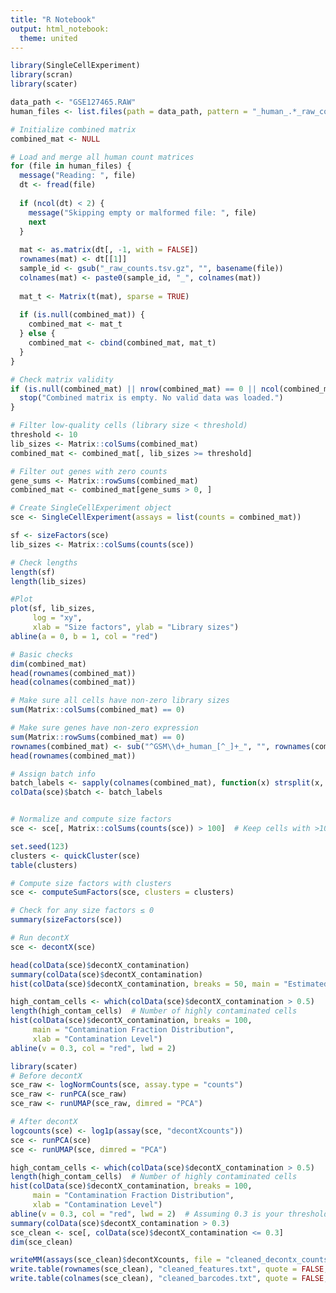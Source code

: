 ---
title: "R Notebook"
output: html_notebook:
  theme: united
---



```{r}
library(SingleCellExperiment)
library(scran)
library(scater)

data_path <- "GSE127465.RAW"
human_files <- list.files(path = data_path, pattern = "_human_.*_raw_counts.tsv.gz$", full.names = TRUE)

# Initialize combined matrix
combined_mat <- NULL

# Load and merge all human count matrices
for (file in human_files) {
  message("Reading: ", file)
  dt <- fread(file)
  
  if (ncol(dt) < 2) {
    message("Skipping empty or malformed file: ", file)
    next
  }
  
  mat <- as.matrix(dt[, -1, with = FALSE])
  rownames(mat) <- dt[[1]]
  sample_id <- gsub("_raw_counts.tsv.gz", "", basename(file))
  colnames(mat) <- paste0(sample_id, "_", colnames(mat))
  
  mat_t <- Matrix(t(mat), sparse = TRUE)
  
  if (is.null(combined_mat)) {
    combined_mat <- mat_t
  } else {
    combined_mat <- cbind(combined_mat, mat_t)
  }
}

# Check matrix validity
if (is.null(combined_mat) || nrow(combined_mat) == 0 || ncol(combined_mat) == 0) {
  stop("Combined matrix is empty. No valid data was loaded.")
}
```

```{r}
# Filter low-quality cells (library size < threshold)
threshold <- 10
lib_sizes <- Matrix::colSums(combined_mat)
combined_mat <- combined_mat[, lib_sizes >= threshold]

# Filter out genes with zero counts
gene_sums <- Matrix::rowSums(combined_mat)
combined_mat <- combined_mat[gene_sums > 0, ]

# Create SingleCellExperiment object
sce <- SingleCellExperiment(assays = list(counts = combined_mat))

sf <- sizeFactors(sce)
lib_sizes <- Matrix::colSums(counts(sce))

# Check lengths
length(sf) 
length(lib_sizes)
```

```{r}
#Plot
plot(sf, lib_sizes,
     log = "xy",
     xlab = "Size factors", ylab = "Library sizes")
abline(a = 0, b = 1, col = "red")
```

```{r}
# Basic checks
dim(combined_mat)
head(rownames(combined_mat))   
head(colnames(combined_mat))    
```

```{r}
# Make sure all cells have non-zero library sizes
sum(Matrix::colSums(combined_mat) == 0)  

# Make sure genes have non-zero expression
sum(Matrix::rowSums(combined_mat) == 0)   
rownames(combined_mat) <- sub("^GSM\\d+_human_[^_]+_", "", rownames(combined_mat))
head(rownames(combined_mat))  
```

```{r}
# Assign batch info 
batch_labels <- sapply(colnames(combined_mat), function(x) strsplit(x, "_")[[1]][1])
colData(sce)$batch <- batch_labels


# Normalize and compute size factors
sce <- sce[, Matrix::colSums(counts(sce)) > 100]  # Keep cells with >100 counts

set.seed(123)
clusters <- quickCluster(sce)
table(clusters)
```

```{r}
# Compute size factors with clusters
sce <- computeSumFactors(sce, clusters = clusters)

# Check for any size factors ≤ 0
summary(sizeFactors(sce))

# Run decontX
sce <- decontX(sce)

head(colData(sce)$decontX_contamination)
summary(colData(sce)$decontX_contamination)
hist(colData(sce)$decontX_contamination, breaks = 50, main = "Estimated contamination", xlab = "Contamination fraction")
```

```{r}
high_contam_cells <- which(colData(sce)$decontX_contamination > 0.5)
length(high_contam_cells)  # Number of highly contaminated cells
hist(colData(sce)$decontX_contamination, breaks = 100,
     main = "Contamination Fraction Distribution",
     xlab = "Contamination Level")
abline(v = 0.3, col = "red", lwd = 2)  

```

```{r}
library(scater)
# Before decontX
sce_raw <- logNormCounts(sce, assay.type = "counts")
sce_raw <- runPCA(sce_raw)
sce_raw <- runUMAP(sce_raw, dimred = "PCA")

# After decontX
logcounts(sce) <- log1p(assay(sce, "decontXcounts"))
sce <- runPCA(sce)
sce <- runUMAP(sce, dimred = "PCA")
```

```{r}

high_contam_cells <- which(colData(sce)$decontX_contamination > 0.5)
length(high_contam_cells)  # Number of highly contaminated cells
hist(colData(sce)$decontX_contamination, breaks = 100,
     main = "Contamination Fraction Distribution",
     xlab = "Contamination Level")
abline(v = 0.3, col = "red", lwd = 2)  # Assuming 0.3 is your threshold
summary(colData(sce)$decontX_contamination > 0.3)
sce_clean <- sce[, colData(sce)$decontX_contamination <= 0.3]
dim(sce_clean)

writeMM(assays(sce_clean)$decontXcounts, file = "cleaned_decontx_counts.mtx")
write.table(rownames(sce_clean), "cleaned_features.txt", quote = FALSE, row.names = FALSE, col.names = FALSE)
write.table(colnames(sce_clean), "cleaned_barcodes.txt", quote = FALSE, row.names = FALSE, col.names = FALSE)



```



